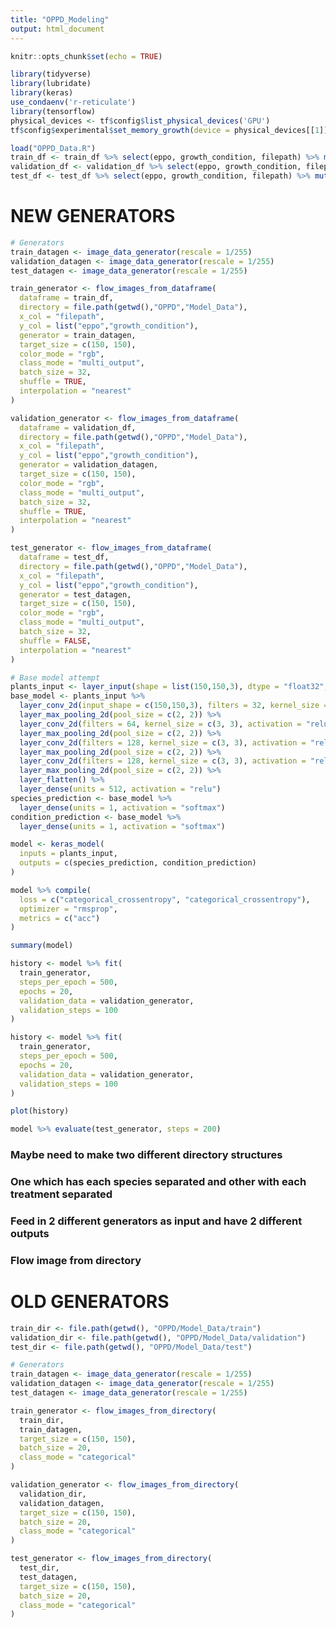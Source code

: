 ```yaml
---
title: "OPPD_Modeling"
output: html_document
---
```


```r
knitr::opts_chunk$set(echo = TRUE)
```

```r
library(tidyverse)
library(lubridate)
library(keras)
use_condaenv('r-reticulate')
library(tensorflow)
physical_devices <- tf$config$list_physical_devices('GPU')
tf$config$experimental$set_memory_growth(device = physical_devices[[1]], enable = T)
```

```r
load("OPPD_Data.R")
train_df <- train_df %>% select(eppo, growth_condition, filepath) %>% mutate(filepath = str_remove(filepath,(".*/")))
validation_df <- validation_df %>% select(eppo, growth_condition, filepath) %>% mutate(filepath = str_remove(filepath,(".*/")))
test_df <- test_df %>% select(eppo, growth_condition, filepath) %>% mutate(filepath = str_remove(filepath,(".*/")))
```

# NEW GENERATORS

```r

# Generators
train_datagen <- image_data_generator(rescale = 1/255)             
validation_datagen <- image_data_generator(rescale = 1/255)
test_datagen <- image_data_generator(rescale = 1/255)

train_generator <- flow_images_from_dataframe(
  dataframe = train_df,
  directory = file.path(getwd(),"OPPD","Model_Data"),
  x_col = "filepath",
  y_col = list("eppo","growth_condition"),
  generator = train_datagen,
  target_size = c(150, 150),
  color_mode = "rgb",
  class_mode = "multi_output",
  batch_size = 32,
  shuffle = TRUE,
  interpolation = "nearest"
)

validation_generator <- flow_images_from_dataframe(
  dataframe = validation_df,
  directory = file.path(getwd(),"OPPD","Model_Data"),
  x_col = "filepath",
  y_col = list("eppo","growth_condition"),
  generator = validation_datagen,
  target_size = c(150, 150),
  color_mode = "rgb",
  class_mode = "multi_output",
  batch_size = 32,
  shuffle = TRUE,
  interpolation = "nearest"
)

test_generator <- flow_images_from_dataframe(
  dataframe = test_df,
  directory = file.path(getwd(),"OPPD","Model_Data"),
  x_col = "filepath",
  y_col = list("eppo","growth_condition"),
  generator = test_datagen,
  target_size = c(150, 150),
  color_mode = "rgb",
  class_mode = "multi_output",
  batch_size = 32,
  shuffle = FALSE,
  interpolation = "nearest"
)
```


```r
# Base model attempt
plants_input <- layer_input(shape = list(150,150,3), dtype = "float32", name = "plant")
base_model <- plants_input %>%
  layer_conv_2d(input_shape = c(150,150,3), filters = 32, kernel_size = c(3, 3), activation = "relu") %>%
  layer_max_pooling_2d(pool_size = c(2, 2)) %>%
  layer_conv_2d(filters = 64, kernel_size = c(3, 3), activation = "relu") %>%
  layer_max_pooling_2d(pool_size = c(2, 2)) %>%
  layer_conv_2d(filters = 128, kernel_size = c(3, 3), activation = "relu") %>%
  layer_max_pooling_2d(pool_size = c(2, 2)) %>%
  layer_conv_2d(filters = 128, kernel_size = c(3, 3), activation = "relu") %>%
  layer_max_pooling_2d(pool_size = c(2, 2)) %>%
  layer_flatten() %>%
  layer_dense(units = 512, activation = "relu")
species_prediction <- base_model %>%
  layer_dense(units = 1, activation = "softmax")
condition_prediction <- base_model %>%
  layer_dense(units = 1, activation = "softmax")

model <- keras_model(
  inputs = plants_input,
  outputs = c(species_prediction, condition_prediction)
)

model %>% compile(
  loss = c("categorical_crossentropy", "categorical_crossentropy"),
  optimizer = "rmsprop",
  metrics = c("acc")
)

```

```r
summary(model)
```


```r
history <- model %>% fit(
  train_generator,
  steps_per_epoch = 500,
  epochs = 20,
  validation_data = validation_generator,
  validation_steps = 100
)
```

```r
history <- model %>% fit(
  train_generator,
  steps_per_epoch = 500,
  epochs = 20,
  validation_data = validation_generator,
  validation_steps = 100
)
```

```r
plot(history)
```

```r
model %>% evaluate(test_generator, steps = 200)
```

### Maybe need to make two different directory structures
### One which has each species separated and other with each treatment separated
### Feed in 2 different generators as input and have 2 different outputs

### Flow image from directory




# OLD GENERATORS
```r
train_dir <- file.path(getwd(), "OPPD/Model_Data/train")
validation_dir <- file.path(getwd(), "OPPD/Model_Data/validation")
test_dir <- file.path(getwd(), "OPPD/Model_Data/test")

# Generators
train_datagen <- image_data_generator(rescale = 1/255)             
validation_datagen <- image_data_generator(rescale = 1/255)
test_datagen <- image_data_generator(rescale = 1/255)

train_generator <- flow_images_from_directory(
  train_dir,                                                       
  train_datagen,                                                   
  target_size = c(150, 150),                                       
  batch_size = 20,                                                 
  class_mode = "categorical"
)

validation_generator <- flow_images_from_directory(
  validation_dir,
  validation_datagen,
  target_size = c(150, 150),
  batch_size = 20,
  class_mode = "categorical"
)

test_generator <- flow_images_from_directory(
  test_dir,
  test_datagen,
  target_size = c(150, 150),
  batch_size = 20,
  class_mode = "categorical"
)
```
